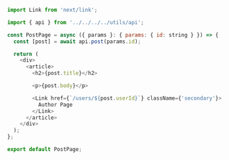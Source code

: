 ```js
import Link from 'next/link';

import { api } from '../../../../utils/api';

const PostPage = async ({ params }: { params: { id: string } }) => {
  const [post] = await api.post(params.id);

  return (
    <div>
      <article>
        <h2>{post.title}</h2>

        <p>{post.body}</p>

        <Link href={`/users/${post.userId}`} className={'secondary'}>
          Author Page
        </Link>
      </article>
    </div>
  );
};

export default PostPage;
```
